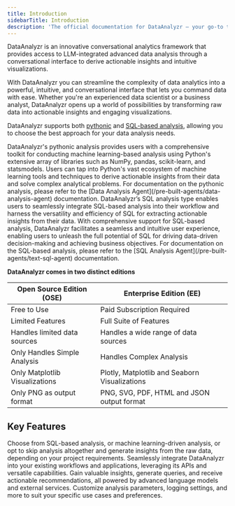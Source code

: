 ```yaml
---
title: Introduction
sidebarTitle: Introduction
description: 'The official documentation for DataAnalyzr – your go-to tool for seamless and comprehensive data analysis.'
---
```


DataAnalyzr is an innovative conversational analytics framework that provides access to LLM-integrated advanced data analysis through a conversational interface to derive actionable insights and intuitive visualizations.

With DataAnalyzr you can streamline the complexity of data analytics into a powerful, intuitive, and conversational interface that lets you command data with ease. Whether you're an experienced data scientist or a business analyst, DataAnalyzr opens up a world of possibilities by transforming raw data into actionable insights and engaging visualizations.

DataAnalyzr supports both [pythonic](/pre-built-agents/data-analysis-agent) and [SQL-based analysis](/pre-built-agents/text-sql-agent), allowing you to choose the best approach for your data analysis needs.

<AccordionGroup>
  <Accordion title="Pythonic Data Analysis">
    DataAnalyzr's pythonic analysis provides users with a comprehensive toolkit for conducting machine learning-based analysis using Python's extensive array of libraries such as NumPy, pandas, scikit-learn, and statsmodels. Users can tap into Python's vast ecosystem of machine learning tools and techniques to derive actionable insights from their data and solve complex analytical problems.
    <Info>For documentation on the pythonic analysis, please refer to the [Data Analysis Agent](/pre-built-agents/data-analysis-agent) documentation.</Info>
  </Accordion>

  <Accordion title="Text to SQL Analysis">
    DataAnalyzr’s SQL analysis type enables users to seamlessly integrate SQL-based analysis into their workflow and harness the versatility and efficiency of SQL for extracting actionable insights from their data. With comprehensive support for SQL-based analysis, DataAnalyzr facilitates a seamless and intuitive user experience, enabling users to unleash the full potential of SQL for driving data-driven decision-making and achieving business objectives.
    <Info>For documentation on the SQL-based analysis, please refer to the [SQL Analysis Agent](/pre-built-agents/text-sql-agent) documentation.</Info>
  </Accordion>
</AccordionGroup>

**DataAnalyzr comes in two distinct editions**

| Open Source Edition (OSE)      | Enterprise Edition (EE)                       |
| ------------------------------ | --------------------------------------------- |
| Free to Use                    | Paid Subscription Required                    |
| Limited Features               | Full Suite of Features                        |
| Handles limited data sources   | Handles a wide range of data sources          |
| Only Handles Simple Analysis   | Handles Complex Analysis                      |
| Only Matplotlib Visualizations | Plotly, Matplotlib and Seaborn Visualizations |
| Only PNG as output format      | PNG, SVG, PDF, HTML and JSON output format    |


## **Key Features**

<CardGroup cols={2}>
    <Card title="Versatile Analysis" icon="square-1">
        Choose from SQL-based analysis, or machine learning-driven analysis, or opt to skip analysis altogether and generate insights from the raw data, depending on your project requirements.
    </Card>
    <Card title="Powerful Integration" icon="square-2">
        Seamlessly integrate DataAnalyzr into your existing workflows and applications, leveraging its APIs and versatile capabilities.
    </Card>
    <Card title="Insightful Outputs" icon="square-3">
        Gain valuable insights, generate queries, and receive actionable recommendations, all powered by advanced language models and external services.
    </Card>
    <Card title="Flexible Configuration" icon="square-4">
        Customize analysis parameters, logging settings, and more to suit your specific use cases and preferences.
    </Card>
</CardGroup>